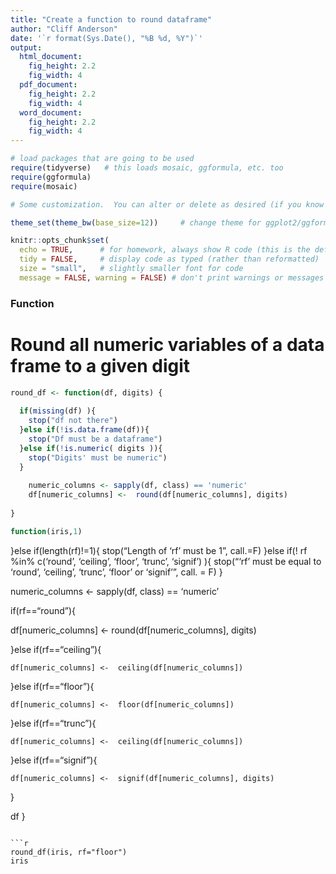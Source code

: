 ```yaml
---
title: "Create a function to round dataframe"
author: "Cliff Anderson"
date: '`r format(Sys.Date(), "%B %d, %Y")`'
output: 
  html_document:
    fig_height: 2.2
    fig_width: 4
  pdf_document:
    fig_height: 2.2
    fig_width: 4
  word_document:
    fig_height: 2.2
    fig_width: 4
---
```


```r
# load packages that are going to be used
require(tidyverse)   # this loads mosaic, ggformula, etc. too
require(ggformula)
require(mosaic)

# Some customization.  You can alter or delete as desired (if you know what you are doing).

theme_set(theme_bw(base_size=12))     # change theme for ggplot2/ggformula

knitr::opts_chunk$set(
  echo = TRUE,      # for homework, always show R code (this is the default)
  tidy = FALSE,     # display code as typed (rather than reformatted)
  size = "small",   # slightly smaller font for code
  message = FALSE, warning = FALSE) # don't print warnings or messages in compiled document. So you MUST check them in RStudio!
```



### Function
# Round all numeric variables of a data frame to a given digit

```r
round_df <- function(df, digits) {
  
  if(missing(df) ){  
    stop("df not there") 
  }else if(!is.data.frame(df)){
    stop("Df must be a dataframe")
  }else if(!is.numeric( digits )){
    stop("Digits' must be numeric")
  }
  
    numeric_columns <- sapply(df, class) == 'numeric'
    df[numeric_columns] <-  round(df[numeric_columns], digits)
  
}

```
  
```r
function(iris,1)
```

  
  
  
  
  
  
  
  
  
  
  
  

  }else if(length(rf)!=1){
    stop("Length of 'rf' must be 1", call.=F)
  }else if(! rf %in% c('round', 'ceiling', 'floor', 'trunc', 'signif') ){ 
  stop("'rf' must be equal to 'round', 'ceiling', 'trunc', 'floor' or 'signif' ", call. = F) 
  }
  
  numeric_columns <- sapply(df, class) == 'numeric'
  
  if(rf=="round"){
  
  df[numeric_columns] <-  round(df[numeric_columns], digits)
  
  }else if(rf=="ceiling"){
    
    df[numeric_columns] <-  ceiling(df[numeric_columns])
    
  }else if(rf=="floor"){
    
    df[numeric_columns] <-  floor(df[numeric_columns])
    
  }else if(rf=="trunc"){
    
    df[numeric_columns] <-  ceiling(df[numeric_columns])
    
  }else if(rf=="signif"){
    
    df[numeric_columns] <-  signif(df[numeric_columns], digits)
    
  }
  
  df
}
```

```r
round_df(iris, rf="floor") 
iris
```




  